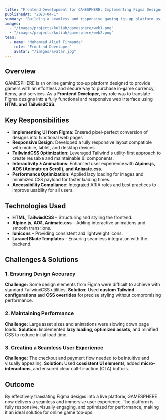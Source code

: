 ```yaml
---
title: "Frontend Development for GAMESPHERE: Implementing Figma Designs with TailwindCSS"
publishedAt: "2023-04-1"
summary: "Building a seamless and responsive gaming top-up platform using HTML and TailwindCSS, ensuring precise implementation of Figma designs."
images:
  - "/images/projects/kuliah/gamesphere/web1.png"
  - "/images/projects/kuliah/gamesphere/web2.png"
team:
  - name: "Muhammad Alief Firmanda"
    role: "Frontend Developer"
    avatar: "/images/avatar.jpg"
---
```


## Overview

GAMESPHERE is an online gaming top-up platform designed to provide gamers with an effortless and secure way to purchase in-game currency, items, and services. As a **Frontend Developer**, my role was to translate Figma designs into a fully functional and responsive web interface using **HTML and TailwindCSS**.

## Key Responsibilities

- **Implementing UI from Figma**: Ensured pixel-perfect conversion of designs into functional web pages.
- **Responsive Design**: Developed a fully responsive layout compatible with mobile, tablet, and desktop devices.
- **TailwindCSS Optimization**: Leveraged Tailwind's utility-first approach to create reusable and maintainable UI components.
- **Interactivity & Animations**: Enhanced user experience with **Alpine.js, AOS (Animate on Scroll), and Animate.css**.
- **Performance Optimization**: Applied lazy loading for images and minimized CSS payload for faster loading times.
- **Accessibility Compliance**: Integrated ARIA roles and best practices to improve usability for all users.

## Technologies Used

- **HTML, TailwindCSS** – Structuring and styling the frontend.
- **Alpine.js, AOS, Animate.css** – Adding interactive animations and smooth transitions.
- **Ionicons** – Providing consistent and lightweight icons.
- **Laravel Blade Templates** – Ensuring seamless integration with the backend.

## Challenges & Solutions

### 1. **Ensuring Design Accuracy**
**Challenge:** Some design elements from Figma were difficult to achieve with standard TailwindCSS utilities.
**Solution:** Used **custom Tailwind configurations** and **CSS overrides** for precise styling without compromising performance.

### 2. **Maintaining Performance**
**Challenge:** Large asset sizes and animations were slowing down page loads.
**Solution:** Implemented **lazy loading, optimized assets**, and minified CSS to reduce initial load time.

### 3. **Creating a Seamless User Experience**
**Challenge:** The checkout and payment flow needed to be intuitive and visually appealing.
**Solution:** Used **consistent UI elements**, added **micro-interactions**, and ensured clear call-to-action (CTA) buttons.

## Outcome

By effectively translating Figma designs into a live platform, GAMESPHERE now delivers a seamless and immersive user experience. The platform is fully responsive, visually engaging, and optimized for performance, making it an ideal solution for online game top-ups.
